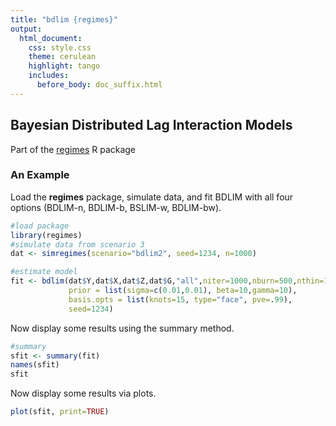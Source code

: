```yaml
---
title: "bdlim {regimes}"
output:
  html_document:
    css: style.css
    theme: cerulean
    highlight: tango
    includes:
      before_body: doc_suffix.html
---
```




## Bayesian Distributed Lag Interaction Models

Part of the [regimes](http://anderwilson.github.io/regimes/) R package

### An Example
Load the **regimes** package, simulate data, and fit BDLIM with all four options (BDLIM-n, BDLIM-b, BSLIM-w, BDLIM-bw).
```r
#load package
library(regimes)
#simulate data from scenario 3
dat <- simregimes(scenario="bdlim2", seed=1234, n=1000)

#estimate model
fit <- bdlim(dat$Y,dat$X,dat$Z,dat$G,"all",niter=1000,nburn=500,nthin=1,
             prior = list(sigma=c(0.01,0.01), beta=10,gamma=10),
             basis.opts = list(knots=15, type="face", pve=.99),
             seed=1234)
```

Now display some results using the summary method.
```r
#summary
sfit <- summary(fit)
names(sfit)
sfit

```

Now display some results via plots.
```r
plot(sfit, print=TRUE)
```

